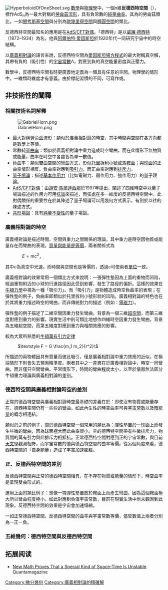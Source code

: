 {{NoteTA|G1=數學|G2=物理學}}
[[File:HyperboloidOfOneSheet.svg|thumb]]
[[數學|數學]]與[[物理學|物理學]]中，一個''n''維'''反德西特空間'''（{{lang-en|Anti-de Sitter space}}），標作AdS<sub>''n''</sub>為一最大對稱的[[勞侖茲流形|勞侖茲流形]]，具有負常數的[[純量曲率|純量曲率]]。其為{{le|雙曲空間|Hyperbolic space}}的勞侖茲類比，一如[[閔考斯基空間|閔考斯基空間]]與{{le|德西特空間|De Sitter space}}分別為[[歐幾里得空間|歐幾里得空間]]與[[橢圓空間|橢圓空間]]的類比。

反德西特空間最知名的應用是在[[AdS/CFT對偶|AdS/CFT對偶]]。「德西特」是以[[威廉·德西特|威廉·德西特]]（1872–1934）為名，他與[[阿爾伯特·愛因斯坦|阿爾伯特·愛因斯坦]]於1920年代一同研究宇宙中的時空結構。

以[[廣義相對論|廣義相對論]]的語言來說，反德西特空間為[[愛因斯坦場方程式|愛因斯坦場方程式]]的最大對稱真空解，其帶有負的（吸引性）的[[宇宙常數|宇宙常數]]<math>\Lambda</math>，對應到負的真空能量密度與正壓力。

數學中，反德西特空間有時更廣義地定義為一個具有任意{{le|度規標記|metric signature}}{{nowrap|(''p'', ''q'')}}的空間。物理學的情形中，一維類時維度才有意義。由於標記習慣的不同，可寫作{{nowrap|(''n''−1, 1)}}或{{nowrap|(1, ''n''−1)}}。

== 非技術性的闡釋 ==
===相關技術名詞解釋===
[[File:GabrielHorn.png|thumb]]
* 最大對稱勞侖茲流形：類似於廣義相對論的時空，其中時間與空間在各方向都是數學上等價。
* 常數純量[[曲率|曲率]]：類似於廣義相對論中重力造成時空彎曲，而在此情形下無物質或能量，曲率在時空中各處皆為單一數值。
* 負曲率：類似雙曲空間的彎曲方式，形似[[托里拆利小號|托里拆利小號]]或[[馬鞍|馬鞍面]]；與[[球面|球面]]的正曲率情形相反。負曲率對應到[[吸引力|吸引力]]，而正曲率對應到[[排斥力|排斥力]]。
* [[量子場論|量子場論]]：描述[[基本作用力|基本作用力]]（比如電磁力、弱作用力、強作用力）的量子理論。
* [[AdS/CFT對偶|AdS/CFT對偶]]：由[[胡安·馬爾達西那|胡安·馬爾達西那]]於1997年提出，闡述了四維時空中以量子場論描述的作用力可用[[弦論|弦論]]來描述，而弦處在多一維度的反德西特空間中。此對偶關係的重要性在於其陳述了量子場論可以用幾何方式表示，有別於以往的陳述方式。
* [[共形場論|共形場論]]：具有[[純量不變性|純量不變性]]的量子場論。

===廣義相對論的時空===
廣義相對論是描述時間、空間與重力之間關係的理論，其中重力是時空因物質或能量存在而彎曲的表現。[[質能等價|質量與能量是等價]]，兩者關係式為
:　<math>E=mc^2</math>，
其中''c''為真空中光速。而時間與空間也是等價的，透過c可使兩者[[單位|單位]]一致。

廣義相對論的效果常用一個類比方式來說明：一張彈性墊因為上面的重物而凹陷，經過重物附近的小球的行進路徑因此受到影響，發生了路徑的偏折。這樣的效果在[[牛頓力學|牛頓力學]]中視為一種「吸引力」。而「吸引力」是物體造成時空負曲率的表現；在彈性墊的例子，負曲率即類似於托里拆利小號形狀的凹陷。廣義相對論的特色也在於其將重力描述時空的彎曲，而非傳統對力的描述（例如：[[電磁力|電磁力]]）。

彈性墊的例子描述了二維空間因重力發生彎曲，背景為一個三維[[超空間|超空間]]，而第三維度對應到重力的影響。現實生活中則可類比地想作四維時空因重力發生彎曲，背景為五維超空間，而第五維度對應到重力與相關效應的影響。

較為大眾所熟悉的[[牛頓萬有引力定律|牛頓萬有引力定律]]
: <math>\textstyle  F = G \frac{m_1 m_2}{r^2}\ </math>
所描述的兩物體因具有質量而彼此吸引，僅是廣義相對論中重力效應的近似，在極端情形下則會失去預測精準度。兩者其中之一差異在於廣義相對論中，時空一同彎曲，而非僅只空間彎曲。平常情形下，時間的彎曲程度太小，以至於儀器無法區分牛頓重力理論與廣義相對論的差別。

===德西特空間與廣義相對論時空的差別===
正常的德西特空間與廣義相對論時空最基礎的差義在於：即使沒有物質或能量存在，德西特空間仍有一些些的彎曲。如此內生性的時空曲率可與[[宇宙常數|宇宙常數]]以及[[暗能量|暗能量]]的概念相連結。

類似於之前的例子，關於德西特空間一個常用的類比為：彈性墊置於一球面上而發生些微的彎曲，因為球面極大而此曲率很小。空的德西特空間帶有些微排斥力，物質間的萬有引力與此排斥力相抵抗。正常德西特空間對應到正的宇宙常數，與目前[[天文學|天文學]]觀測相符，而宇宙常數的值與德西特空間的曲率等價。從另個角度來看，德西特空間的「自身能量」造成了宇宙加速膨脹。

===正、反德西特空間的差別===
反德西特空間與正常的德西特空間相異，在不存在物質或能量的情形下，時空曲率是呈現雙曲形式的。

運用上面的類比例子：想像一塊彈性墊置放於鞍面上而產生彎曲，因為這個鞍面極大所以彎曲程度極小。如此對應到負值宇宙常數，目前在現實生活中尚未觀測到此現象。反德西特空間的效果是宇宙會加速塌縮。

一如正常德西特空間，反德西特空間的曲率與宇宙常數等價，儘管數值上兩者分別為一正一負。

===五維幾何：德西特空間與反德西特空間===

==拓展阅读==
* [https://www.quantamagazine.org/black-holes-prove-that-anti-de-sitter-space-time-is-unstable-20200511/ New Math Proves That a Special Kind of Space-Time Is Unstable]{{Wayback|url=https://www.quantamagazine.org/black-holes-prove-that-anti-de-sitter-space-time-is-unstable-20200511/ |date=20200512060053 }}. Quantamagazine
{{廣義相對論}}

[[Category:微分幾何|Category:微分幾何]]
[[Category:廣義相對論的精確解|Category:廣義相對論的精確解]]